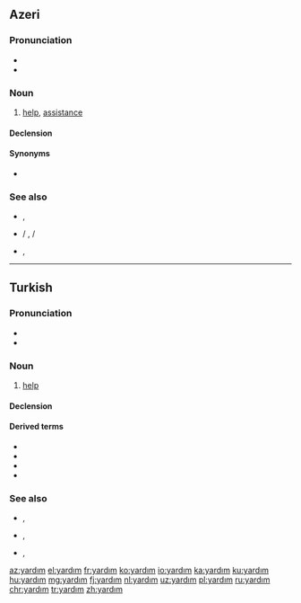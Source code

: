 ==Azeri==

===Pronunciation===
* {{IPA|[jɑɾdɯm]|lang=az}}
* {{hyphenation|yar|dım|lang=az}}

===Noun===
{{az-noun|ı|lar}}

# [[help]], [[assistance]]

====Declension====
{{az-noun-c|ı}}

====Synonyms====
* {{l|az|kömək}}

===See also===
* {{l|az|yardımınıza ehtiyacım var}}, {{l|az|yardımına ehtiyacım var|gloss=I need your help}}
* {{l|az|yardıma ehtiyacınız var?}} / {{l|az|yardıma ehtiyacınız vardır?}}, {{l|az|yardıma ehtiyacın var?}} / {{l|az|yardıma ehtiyacın vardır?|gloss=do you need help?}}
* {{l|az|yardımınız üçün təşəkkürlər}}, {{l|az|yardımın üçün təşəkkürlər|gloss=thanks for your help}}

----

==Turkish==

===Pronunciation===
* {{IPA|[jɑɾˈd̪ɯm]|lang=tr}}
* {{hyphenation|yar|dım|lang=tr}}

===Noun===
{{tr-noun|ı|lar}}

# [[help]]

====Declension====
{{tr-noun-c|ı|d|poss=+}}

====Derived terms====
* {{l|tr|yardım etmek}}
* {{l|tr|yardımcı}}
* {{l|tr|yardımcılık}}
* {{l|tr|yardımsever}}

===See also===
* {{l|tr|yardımınıza ihtiyacım var}}, {{l|tr|yardımına ihtiyacım var|gloss=I need your help}}
* {{l|tr|yardıma ihtiyacınız var mı?}}, {{l|tr|yardıma ihtiyacın var mı?|gloss=do you need help?}}
* {{l|tr|yardımınız için teşekkürler}}, {{l|tr|yardımın için teşekkürler|gloss=thanks for your help}}

[[az:yardım]]
[[el:yardım]]
[[fr:yardım]]
[[ko:yardım]]
[[io:yardım]]
[[ka:yardım]]
[[ku:yardım]]
[[hu:yardım]]
[[mg:yardım]]
[[fj:yardım]]
[[nl:yardım]]
[[uz:yardım]]
[[pl:yardım]]
[[ru:yardım]]
[[chr:yardım]]
[[tr:yardım]]
[[zh:yardım]]